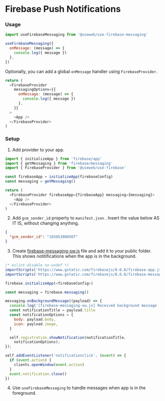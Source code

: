 # Firebase Push Notifications

### Usage

```js
import useFirebaseMessaging from '@useweb/use-firebase-messaging'

useFirebaseMessaging({
  onMessage: (message) => {
    console.log({ message })
  },
})
```

Optionally, you can add a global `onMessage` handler using `FirebaseProvider`.

```js
return (
  <FirebaseProvider
    messagingOptions={{
      onMessage: (message) => {
        console.log({ message })
      },
    }}
  >
    <App />
  </FirebaseProvider>
)
```

### Setup

1. Add provider to your app.

```js
import { initializeApp } from 'firebase/app'
import { getMessaging } from 'firebase/messaging'
import { FirebaseProvider } from '@useweb/use-firebase'

const firebaseApp = initializeApp(firebaseConfig)
const messaging = getMessaging()

return (
  <FirebaseProvider firebaseApp={firebaseApp} messaging={messaging}>
    <App />
  </FirebaseProvider>
)
```

2. Add `gcm_sender_id` property to `manifest.json` . Insert the value below AS IT IS, without changing anything.

```json
{
  "gcm_sender_id": "103953800507"
}
```

3. Create [firebase-messaging-sw.js](https://firebase.google.com/docs/cloud-messaging/js/receive#web-v9_2)
   file and add it to your public folder. This shows notitifications when the app is in the background.

```js
/* eslint-disable no-undef */
importScripts('https://www.gstatic.com/firebasejs/8.6.8/firebase-app.js');
importScripts('https://www.gstatic.com/firebasejs/8.6.8/firebase-messaging.js');

firebase.initializeApp(<firebaseConfig>)

const messaging = firebase.messaging()

messaging.onBackgroundMessage((payload) => {
  console.log('[firebase-messaging-sw.js] Received background message ', payload)
  const notificationTitle = payload.title
  const notificationOptions = {
    body: payload.body,
    icon: payload.image,
  }

  self.registration.showNotification(notificationTitle,
    notificationOptions);
});

self.addEventListener('notificationclick', (event) => {
  if (event.action) {
    clients.openWindow(event.action)
  }
  event.notification.close()
})

```

4. Use `useFirebaseMessaging` to handle messages when app is in the foreground.
